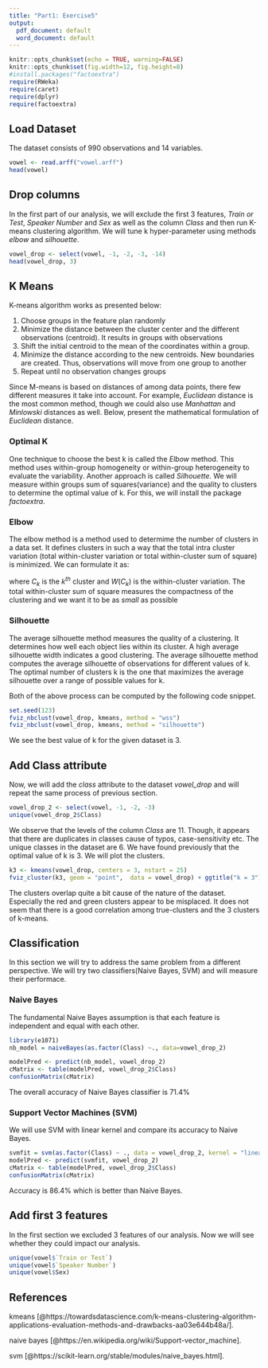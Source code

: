 ```yaml
---
title: "Part1: Exercise5"
output:
  pdf_document: default
  word_document: default
---
```


```r
knitr::opts_chunk$set(echo = TRUE, warning=FALSE)
knitr::opts_chunk$set(fig.width=12, fig.height=8) 
#install.packages("factoextra")
require(RWeka)
require(caret)
require(dplyr)
require(factoextra)
```

## Load Dataset

The dataset consists of 990 observations and 14 variables.

```r
vowel <- read.arff("vowel.arff")
head(vowel)
```

## Drop columns

In the first part of our analysis, we will exclude the first 3 features, *Train or Test*, *Speaker Number* and *Sex* as well as the column *Class* and then run K-means clustering algorithm. We will tune k hyper-parameter using methods *elbow* and *silhouette*.


```r
vowel_drop <- select(vowel, -1, -2, -3, -14)
head(vowel_drop, 3)
```

## K Means

K-means algorithm works as presented below:

1. Choose groups in the feature plan randomly
2. Minimize the distance between the cluster center and the different observations (centroid). It results in groups with observations
3. Shift the initial centroid to the mean of the coordinates within a group.
4. Minimize the distance according to the new centroids. New boundaries are created. Thus, observations will move from one group to another
5. Repeat until no observation changes groups


Since M-means is based on distances of among data points, there few different measures it take into account. For example, *Euclidean* distance is the most common method, though we could also use *Manhattan* and *Minlowski* distances as well. Below, present the mathematical formulation of *Euclidean* distance.

\begin{equation}
distance(x,y) = \sum_{i}^{n}{(x_{i} - y_{i})^{2}}
\end{equation}


### Optimal K

One technique to choose the best k is called the *Elbow* method. This method uses within-group homogeneity or within-group heterogeneity to evaluate the variability. Another approach is called *Silhouette*. We will measure within groups sum of squares(variance) and the quality to clusters to determine the optimal value of k.
For this, we will install the package *factoextra*.

### Elbow

The elbow method is a method used to determime the number of clusters in a data set. It defines clusters in such a way that the total intra cluster variation (total within-cluster variation or total within-cluster sum of square) is minimized. We can formulate it as:

\begin{equation}
\min{\sum_{k=1}^{k} {W(C_{k})} }
\end{equation}

where $C_{k}$ is the $k^{th}$ cluster and $W(C_{k})$ is the within-cluster variation. The total within-cluster sum of square measures the compactness of the clustering and we want it to be as *small* as possible

### Silhouette

The average silhouette method measures the quality of a clustering. It determines how well each object lies within its cluster. A high average silhouette width indicates a good clustering. The average silhouette method computes the average silhouette of observations for different values of k. The optimal number of clusters k is the one that maximizes the average silhouette over a range of possible values for k.


Both of the above process can be computed by the following code snippet.


```r
set.seed(123)
fviz_nbclust(vowel_drop, kmeans, method = "wss")
fviz_nbclust(vowel_drop, kmeans, method = "silhouette")
```

We see the best value of k for the given dataset is 3.

## Add Class attribute

Now, we will add the *class* attribute to the dataset *vowel_drop* and will repeat the same process of previous section.

```r
vowel_drop_2 <- select(vowel, -1, -2, -3)
unique(vowel_drop_2$Class)
```

We observe that the levels of the column *Class* are 11. Though, it appears that there are duplicates in classes cause of typos, case-sensitivity etc. The unique classes in the dataset are 6. We have found previously that the optimal value of k is 3. We will plot the clusters.

```r
k3 <- kmeans(vowel_drop, centers = 3, nstart = 25)
fviz_cluster(k3, geom = "point",  data = vowel_drop) + ggtitle("k = 3")
```

The clusters overlap quite a bit cause of the nature of the dataset. Especially the red and green clusters appear to be misplaced. It does not seem that there is a good correlation among true-clusters and the 3 clusters of k-means.

## Classification

In this section we will try to address the same problem from a different perspective. We will try two classifiers(Naive Bayes, SVM) and will measure their performace.

### Naive Bayes

The fundamental Naive Bayes assumption is that each feature is independent and equal with each other.

```r
library(e1071)
nb_model = naiveBayes(as.factor(Class) ~., data=vowel_drop_2)
```

```r
modelPred <- predict(nb_model, vowel_drop_2)
cMatrix <- table(modelPred, vowel_drop_2$Class)
confusionMatrix(cMatrix)
```

The overall accuracy of Naive Bayes classifier is 71.4%

### Support Vector Machines (SVM)

We will use SVM with linear kernel and compare its accuracy to Naive Bayes.

```r
svmfit = svm(as.factor(Class) ~ ., data = vowel_drop_2, kernel = "linear", cost = 10, scale = FALSE)
modelPred <- predict(svmfit, vowel_drop_2)
cMatrix <- table(modelPred, vowel_drop_2$Class)
confusionMatrix(cMatrix)
```


Accuracy is 86.4% which is better than Naive Bayes.

## Add first 3 features

In the first section we excluded 3 features of our analysis. Now we will see whether they could impact our analysis.

```r
unique(vowel$`Train or Test`)
unique(vowel$`Speaker Number`)
unique(vowel$Sex)
```

## References

kmeans [@https://towardsdatascience.com/k-means-clustering-algorithm-applications-evaluation-methods-and-drawbacks-aa03e644b48a/].

naive bayes [@https://en.wikipedia.org/wiki/Support-vector_machine].

svm [@https://scikit-learn.org/stable/modules/naive_bayes.html].


